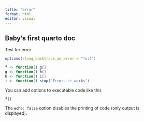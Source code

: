```yaml
---
title: "error"
format: html
editor: visual
---
```


## Baby's first quarto doc

Test for error

```r
options(rlang_backtrace_on_error = "full")
```

```r
f <- function() g()
g <- function() h()
h <- function() i()
i <- function() stop("Error. it works")
```

You can add options to executable code like this

```r
f()
```

The `echo: false` option disables the printing of code (only output is displayed).
